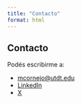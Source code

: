 ```yaml
---
title: "Contacto"
format: html
---
```


## Contacto

Podés escribirme a:

- <i class="fa-solid fa-envelope"></i> [mcornejo@utdt.edu](mailto:mcornejo@utdt.edu)
- <i class="fa-brands fa-linkedin"></i> [LinkedIn](https://www.linkedin.com/in/magdalena-cornejo-8803273/)
- <i class="fa-brands fa-x-twitter"></i> [X](https://x.com/mag_cornejo)